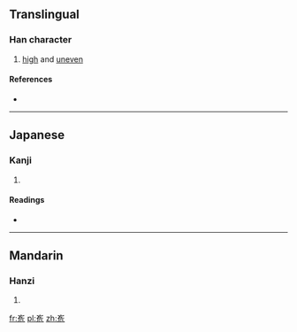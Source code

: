 {{also|峗}}
==Translingual==

===Han character===
{{Han char|rn=46|rad=山|as=06|sn=9|four=2271<sub>2</sub>|canj=山弓一山 (UNMU), X山弓一山 (XUNMU)}}

# [[high]] and [[uneven]]

====References====
* {{Han ref|kx=0311.060|dkj=08049|dj=0610.240|hdz=10771.090|uh=5CDE|ud=23774|bh=CEA1|bd=52897}}

----

==Japanese==

===Kanji===
{{ja-kanji|grade=|rs=山06}}

# {{defn|Japanese|sort=山06}}

====Readings====
* {{ja-readings|on=[[き]] (ki), [[ぐわい]] (guwai), [[げ]] (ge), [[ごつ]] (gotsu), [[ごち]] (gochi)|kun=}}

----

==Mandarin==

===Hanzi===
{{cmn-hanzi|pin=[[qiáo]] ([[qiao2]]), [[wéi]] ([[wei2]])|wg=ch'iao<sup>2</sup>, wei<sup>2</sup>}}

# {{defn|Mandarin|sort=山06}}

[[fr:峞]]
[[pl:峞]]
[[zh:峞]]